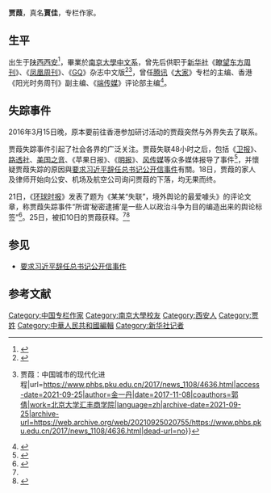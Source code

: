 '''贾葭'''，真名'''賈佳'''，专栏作家。

==生平==
出生于[[陕西|陕西]][[西安|西安]]<ref name=ap1>{{cite news|title=又有記者「被失蹤」！　媒體人北京赴港時失聯|url=http://www.appledaily.com.tw/realtimenews/article/new/20160316/817784/|accessdate=2016-03-20|publisher=[[蘋果日報_(台灣)|蘋果日報 (台灣)]]|date=2016-03-16|archive-date=2017-07-03|archive-url=https://web.archive.org/web/20170703151057/http://www.appledaily.com.tw/realtimenews/article/new/20160316/817784/|dead-url=no}}</ref>，畢業於[[南京大学文学院|南京大學中文系]]，曾先后供职于[[新华社|新华社]]《[[瞭望东方周刊|瞭望东方周刊]]》、《[[凤凰周刊|凤凰周刊]]》、《[[GQ|GQ]]》杂志中文版<ref>{{cite web|author1=贾葭|title=你才是专栏作家|url=http://dajia.qq.com/blog/263905073388826.html|publisher=[[腾讯|腾讯]]《大家》|accessdate=2016-03-20|archive-url=https://web.archive.org/web/20160404120136/http://dajia.qq.com/blog/263905073388826.html|archive-date=2016-04-04|dead-url=yes}}</ref><ref>{{Cite web|title=耦耕读书会之十一 {{!}} 贾葭：中国城市的现代化进程|url=https://www.phbs.pku.edu.cn/2017/news_1108/4636.html|access-date=2021-09-25|author=金一丹|date=2017-11-08|coauthors=郭倩|work=北京大学汇丰商学院|language=zh|archive-date=2021-09-25|archive-url=https://web.archive.org/web/20210925020755/https://www.phbs.pku.edu.cn/2017/news_1108/4636.html|dead-url=no}}</ref>，曾任[[腾讯新闻|腾讯]]《[[大家_(腾讯)|大家]]》专栏的主编、香港《阳光时务周刊》副主编、《[[端传媒|端传媒]]》评论部主编<ref>{{cite news|author1=文山;石涛;路透社等|title=中国媒体人贾葭失踪 疑涉“公开信事件”|url=http://www.dw.com/zh/%E4%B8%AD%E5%9B%BD%E5%AA%92%E4%BD%93%E4%BA%BA%E8%B4%BE%E8%91%AD%E5%A4%B1%E8%B8%AA-%E7%96%91%E6%B6%89%E5%85%AC%E5%BC%80%E4%BF%A1%E4%BA%8B%E4%BB%B6/a-19126647|accessdate=2016-03-20|publisher=[[德国之声|德国之声]]|date=2016-03-18|archive-date=2016-03-25|archive-url=https://web.archive.org/web/20160325040114/http://www.dw.com/zh/%E4%B8%AD%E5%9B%BD%E5%AA%92%E4%BD%93%E4%BA%BA%E8%B4%BE%E8%91%AD%E5%A4%B1%E8%B8%AA-%E7%96%91%E6%B6%89%E5%85%AC%E5%BC%80%E4%BF%A1%E4%BA%8B%E4%BB%B6/a-19126647|dead-url=no}}</ref>。

== 失踪事件 ==
2016年3月15日晚，原本要前往香港参加研讨活动的贾葭突然与外界失去了联系。

贾葭失踪事件引起了社会各界的广泛关注。贾葭失联48小时之后，包括《[[卫报|卫报]]》、[[路透社|路透社]]、[[美国之音|美国之音]]、《苹果日报》、《[[明报|明报]]》、[[风传媒|风传媒]]等众多媒体报导了事件<ref>{{cite news|author1=张洁平|title=媒体人贾葭确认于北京机场航站楼被带走|url=https://theinitium.com/article/20160318-mainland-jiajia-missing/|accessdate=2016-05-13|publisher=[[端传媒|端传媒]]|date=2016-03-18|archive-date=2020-11-28|archive-url=https://web.archive.org/web/20201128100030/https://theinitium.com/article/20160318-mainland-jiajia-missing/|dead-url=no}}</ref>，并懷疑贾葭失踪的原因與[[要求习近平辞任总书记公开信事件|要求习近平辞任总书记公开信事件]]有關。18日，贾葭的家人及律师开始向公安、机场及航空公司询问贾葭的下落，均无果而终。

21日，《[[环球时报|环球时报]]》发表了题为《某某“失联”，境外舆论的最爱噱头》的评论文章，称贾葭失踪事件“所谓‘秘密逮捕’是一些人以政治斗争为目的编造出来的舆论标签”<ref>{{cite news|author1=单仁平|title=某某“失联” 境外舆论的最爱噱头|publisher=[[环球时报|环球时报]]|date=2016-03-21|url=http://chinadigitaltimes.net/chinese/2016/03/%E3%80%90%E5%BC%82%E9%97%BB%E8%A7%82%E6%AD%A2%E3%80%91%E7%8E%AF%E7%90%83%E6%97%B6%E6%8A%A5-%E6%9F%90%E6%9F%90%E5%A4%B1%E8%81%94-%E5%A2%83%E5%A4%96%E8%88%86%E8%AE%BA%E7%9A%84/|archivedate=2019-09-10|accessdate=2016-05-13|archive-url=https://web.archive.org/web/20190910003316/https://chinadigitaltimes.net/chinese/2016/03/%e3%80%90%e5%bc%82%e9%97%bb%e8%a7%82%e6%ad%a2%e3%80%91%e7%8e%af%e7%90%83%e6%97%b6%e6%8a%a5-%e6%9f%90%e6%9f%90%e5%a4%b1%e8%81%94-%e5%a2%83%e5%a4%96%e8%88%86%e8%ae%ba%e7%9a%84/|dead-url=no}}</ref>。25日，被扣10日的贾葭获释。<ref name=ap1/><ref>{{cite news| url=http://www.rfa.org/mandarin/yataibaodao/renquanfazhi/ql1-03262016111904.html| title=资深媒体人贾葭获释但不能回家| publisher=[[自由亚洲电台|RFA]]| date=2016-03-26| accessdate=2016-04-19| archive-date=2020-04-01| archive-url=https://web.archive.org/web/20200401021457/https://www.rfa.org/mandarin/yataibaodao/renquanfazhi/ql1-03262016111904.html| dead-url=no}}</ref>

==参见==
* [[要求习近平辞任总书记公开信事件|要求习近平辞任总书记公开信事件]]

== 参考文献 ==
{{reflist}}

{{DEFAULTSORT:J}}
[[Category:中国专栏作家|Category:中国专栏作家]]
[[Category:南京大學校友|Category:南京大學校友]]
[[Category:西安人|Category:西安人]]
[[Category:贾姓|Category:贾姓]]
[[Category:中華人民共和國編輯|Category:中華人民共和國編輯]]
[[Category:新华社记者|Category:新华社记者]]